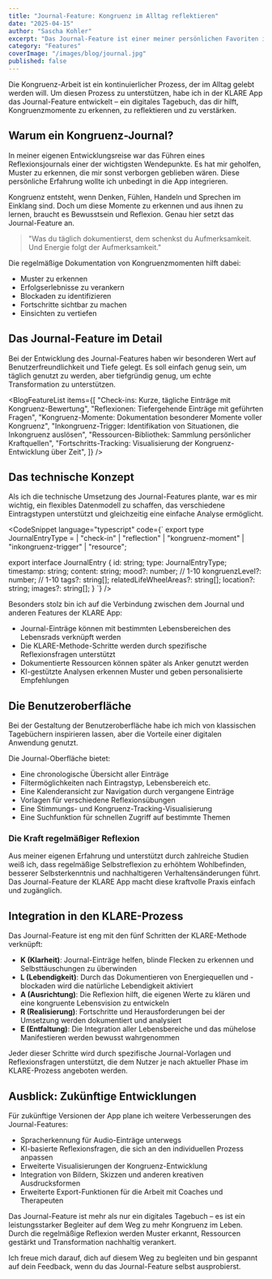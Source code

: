 ```yaml
---
title: "Journal-Feature: Kongruenz im Alltag reflektieren"
date: "2025-04-15"
author: "Sascha Kohler"
excerpt: "Das Journal-Feature ist einer meiner persönlichen Favoriten in der KLARE App. Hier erzähle ich, wie es dir dabei hilft, Kongruenzmomente in deinem Alltag zu erkennen und zu reflektieren."
category: "Features"
coverImage: "/images/blog/journal.jpg"
published: false
---
```


Die Kongruenz-Arbeit ist ein kontinuierlicher Prozess, der im Alltag gelebt werden will. Um diesen Prozess zu unterstützen, habe ich in der KLARE App das Journal-Feature entwickelt – ein digitales Tagebuch, das dir hilft, Kongruenzmomente zu erkennen, zu reflektieren und zu verstärken.

## Warum ein Kongruenz-Journal?

In meiner eigenen Entwicklungsreise war das Führen eines Reflexionsjournals einer der wichtigsten Wendepunkte. Es hat mir geholfen, Muster zu erkennen, die mir sonst verborgen geblieben wären. Diese persönliche Erfahrung wollte ich unbedingt in die App integrieren.

Kongruenz entsteht, wenn Denken, Fühlen, Handeln und Sprechen im Einklang sind. Doch um diese Momente zu erkennen und aus ihnen zu lernen, braucht es Bewusstsein und Reflexion. Genau hier setzt das Journal-Feature an.

> "Was du täglich dokumentierst, dem schenkst du Aufmerksamkeit. Und Energie folgt der Aufmerksamkeit."

Die regelmäßige Dokumentation von Kongruenzmomenten hilft dabei:

- Muster zu erkennen
- Erfolgserlebnisse zu verankern
- Blockaden zu identifizieren
- Fortschritte sichtbar zu machen
- Einsichten zu vertiefen

## Das Journal-Feature im Detail

Bei der Entwicklung des Journal-Features haben wir besonderen Wert auf Benutzerfreundlichkeit und Tiefe gelegt. Es soll einfach genug sein, um täglich genutzt zu werden, aber tiefgründig genug, um echte Transformation zu unterstützen.

<BlogFeatureList
  items={[
    "Check-ins: Kurze, tägliche Einträge mit Kongruenz-Bewertung",
    "Reflexionen: Tiefergehende Einträge mit geführten Fragen",
    "Kongruenz-Momente: Dokumentation besonderer Momente voller Kongruenz",
    "Inkongruenz-Trigger: Identifikation von Situationen, die Inkongruenz auslösen",
    "Ressourcen-Bibliothek: Sammlung persönlicher Kraftquellen",
    "Fortschritts-Tracking: Visualisierung der Kongruenz-Entwicklung über Zeit",
  ]}
/>

## Das technische Konzept

Als ich die technische Umsetzung des Journal-Features plante, war es mir wichtig, ein flexibles Datenmodell zu schaffen, das verschiedene Eintragstypen unterstützt und gleichzeitig eine einfache Analyse ermöglicht.

<CodeSnippet language="typescript" code={`
export type JournalEntryType =
  | "check-in"
  | "reflection"
  | "kongruenz-moment"
  | "inkongruenz-trigger"
  | "resource";

export interface JournalEntry {
  id: string;
  type: JournalEntryType;
  timestamp: string;
  content: string;
  mood?: number; // 1-10
  kongruenzLevel?: number; // 1-10
  tags?: string[];
  relatedLifeWheelAreas?: string[];
  location?: string;
  images?: string[];
}
`}
/>

Besonders stolz bin ich auf die Verbindung zwischen dem Journal und anderen Features der KLARE App:

- Journal-Einträge können mit bestimmten Lebensbereichen des Lebensrads verknüpft werden
- Die KLARE-Methode-Schritte werden durch spezifische Reflexionsfragen unterstützt
- Dokumentierte Ressourcen können später als Anker genutzt werden
- KI-gestützte Analysen erkennen Muster und geben personalisierte Empfehlungen

## Die Benutzeroberfläche

Bei der Gestaltung der Benutzeroberfläche habe ich mich von klassischen Tagebüchern inspirieren lassen, aber die Vorteile einer digitalen Anwendung genutzt.

Die Journal-Oberfläche bietet:

- Eine chronologische Übersicht aller Einträge
- Filtermöglichkeiten nach Eintragstyp, Lebensbereich etc.
- Eine Kalenderansicht zur Navigation durch vergangene Einträge
- Vorlagen für verschiedene Reflexionsübungen
- Eine Stimmungs- und Kongruenz-Tracking-Visualisierung
- Eine Suchfunktion für schnellen Zugriff auf bestimmte Themen

<BlogGradientBox>
  <h3 className="text-xl font-bold mb-4">Die Kraft regelmäßiger Reflexion</h3>
  <p className="mb-0">
    Aus meiner eigenen Erfahrung und unterstützt durch zahlreiche Studien weiß
    ich, dass regelmäßige Selbstreflexion zu erhöhtem Wohlbefinden, besserer
    Selbsterkenntnis und nachhaltigeren Verhaltensänderungen führt. Das
    Journal-Feature der KLARE App macht diese kraftvolle Praxis einfach und
    zugänglich.
  </p>
</BlogGradientBox>

## Integration in den KLARE-Prozess

Das Journal-Feature ist eng mit den fünf Schritten der KLARE-Methode verknüpft:

- **K (Klarheit)**: Journal-Einträge helfen, blinde Flecken zu erkennen und Selbsttäuschungen zu überwinden
- **L (Lebendigkeit)**: Durch das Dokumentieren von Energiequellen und -blockaden wird die natürliche Lebendigkeit aktiviert
- **A (Ausrichtung)**: Die Reflexion hilft, die eigenen Werte zu klären und eine kongruente Lebensvision zu entwickeln
- **R (Realisierung)**: Fortschritte und Herausforderungen bei der Umsetzung werden dokumentiert und analysiert
- **E (Entfaltung)**: Die Integration aller Lebensbereiche und das mühelose Manifestieren werden bewusst wahrgenommen

Jeder dieser Schritte wird durch spezifische Journal-Vorlagen und Reflexionsfragen unterstützt, die dem Nutzer je nach aktueller Phase im KLARE-Prozess angeboten werden.

## Ausblick: Zukünftige Entwicklungen

Für zukünftige Versionen der App plane ich weitere Verbesserungen des Journal-Features:

- Spracherkennung für Audio-Einträge unterwegs
- KI-basierte Reflexionsfragen, die sich an den individuellen Prozess anpassen
- Erweiterte Visualisierungen der Kongruenz-Entwicklung
- Integration von Bildern, Skizzen und anderen kreativen Ausdrucksformen
- Erweiterte Export-Funktionen für die Arbeit mit Coaches und Therapeuten

Das Journal-Feature ist mehr als nur ein digitales Tagebuch – es ist ein leistungsstarker Begleiter auf dem Weg zu mehr Kongruenz im Leben. Durch die regelmäßige Reflexion werden Muster erkannt, Ressourcen gestärkt und Transformation nachhaltig verankert.

Ich freue mich darauf, dich auf diesem Weg zu begleiten und bin gespannt auf dein Feedback, wenn du das Journal-Feature selbst ausprobierst.

```

```
